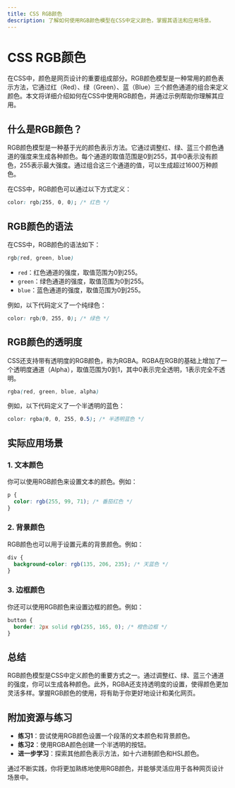 ```yaml
---
title: CSS RGB颜色
description: 了解如何使用RGB颜色模型在CSS中定义颜色，掌握其语法和应用场景。
---
```


# CSS RGB颜色

在CSS中，颜色是网页设计的重要组成部分。RGB颜色模型是一种常用的颜色表示方法，它通过红（Red）、绿（Green）、蓝（Blue）三个颜色通道的组合来定义颜色。本文将详细介绍如何在CSS中使用RGB颜色，并通过示例帮助你理解其应用。

## 什么是RGB颜色？

RGB颜色模型是一种基于光的颜色表示方法。它通过调整红、绿、蓝三个颜色通道的强度来生成各种颜色。每个通道的取值范围是0到255，其中0表示没有颜色，255表示最大强度。通过组合这三个通道的值，可以生成超过1600万种颜色。

在CSS中，RGB颜色可以通过以下方式定义：

```css
color: rgb(255, 0, 0); /* 红色 */
```

## RGB颜色的语法

在CSS中，RGB颜色的语法如下：

```css
rgb(red, green, blue)
```

- `red`：红色通道的强度，取值范围为0到255。
- `green`：绿色通道的强度，取值范围为0到255。
- `blue`：蓝色通道的强度，取值范围为0到255。

例如，以下代码定义了一个纯绿色：

```css
color: rgb(0, 255, 0); /* 绿色 */
```

## RGB颜色的透明度

CSS还支持带有透明度的RGB颜色，称为RGBA。RGBA在RGB的基础上增加了一个透明度通道（Alpha），取值范围为0到1，其中0表示完全透明，1表示完全不透明。

```css
rgba(red, green, blue, alpha)
```

例如，以下代码定义了一个半透明的蓝色：

```css
color: rgba(0, 0, 255, 0.5); /* 半透明蓝色 */
```

## 实际应用场景

### 1. 文本颜色

你可以使用RGB颜色来设置文本的颜色。例如：

```css
p {
  color: rgb(255, 99, 71); /* 番茄红色 */
}
```

### 2. 背景颜色

RGB颜色也可以用于设置元素的背景颜色。例如：

```css
div {
  background-color: rgb(135, 206, 235); /* 天蓝色 */
}
```

### 3. 边框颜色

你还可以使用RGB颜色来设置边框的颜色。例如：

```css
button {
  border: 2px solid rgb(255, 165, 0); /* 橙色边框 */
}
```

## 总结

RGB颜色模型是CSS中定义颜色的重要方式之一。通过调整红、绿、蓝三个通道的强度，你可以生成各种颜色。此外，RGBA还支持透明度的设置，使得颜色更加灵活多样。掌握RGB颜色的使用，将有助于你更好地设计和美化网页。

## 附加资源与练习

- **练习1**：尝试使用RGB颜色设置一个段落的文本颜色和背景颜色。
- **练习2**：使用RGBA颜色创建一个半透明的按钮。
- **进一步学习**：探索其他颜色表示方法，如十六进制颜色和HSL颜色。

通过不断实践，你将更加熟练地使用RGB颜色，并能够灵活应用于各种网页设计场景中。